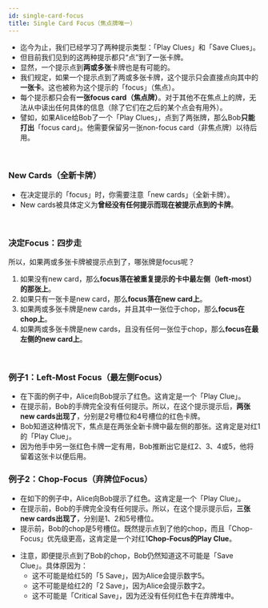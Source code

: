 ```yaml
---
id: single-card-focus
title: Single Card Focus（焦点牌唯一）
---
```



<BeginnersGuideProgress id="single-card-focus" />

- 迄今为止，我们已经学习了两种提示类型：「Play Clues」和「Save Clues」。
- 但目前我们见到的这两种提示都只“点”到了一张卡牌。
- 显然，一个提示点到**两或多张**卡牌也是有可能的。
- 我们规定，如果一个提示点到了两或多张卡牌，这个提示只会直接点向其中的**一张卡**。这也被称为这个提示的「focus」（焦点）。
- 每个提示都只会有**一张focus card（焦点牌）**。对于其他不在焦点上的牌，无法从中读出任何具体的信息（除了它们在之后的某个点会有用外）。
- 譬如，如果Alice给Bob了一个「Play Clues」，点到了两张牌，那么Bob**只能打出**「focus card」。他需要保留另一张non-focus card（非焦点牌）以待后用。

<br />

### New Cards（全新卡牌）

- 在决定提示的「focus」时，你需要注意「new cards」（全新卡牌）。
- New cards被具体定义为**曾经没有任何提示而现在被提示点到的卡牌**。

<br />

### 决定Focus：四步走

所以，如果两或多张卡牌被提示点到了，哪张牌是focus呢？

1. 如果没有new card，那么**focus落在被重复提示的卡中最左侧（left-most）的那张上**。
1. 如果只有一张卡是new card，那么**focus落在new card上**。
1. 如果两或多张卡牌是new cards，并且其中一张位于chop，那么**focus在chop上**。
1. 如果两或多张卡牌是new cards，且没有任何一张位于chop，那么**focus在最左侧的new card上**。

<br />

### 例子1：Left-Most Focus（最左侧Focus）

- 在下面的例子中，Alice向Bob提示了红色。这肯定是一个「Play Clue」。
- 在提示前，Bob的手牌完全没有任何提示。所以，在这个提示提示后，**两张new cards出现了**，分别是2号槽位和4号槽位的红色卡牌。
- Bob知道这种情况下，焦点是在两张全新卡牌中最左侧的那张。这肯定是对红1的「Play Clue」。
- 因为他手中另一张红色卡牌一定有用，Bob推断出它是红2、3、4或5，他将留着这张卡以便后用。

<LeftMostFocus />

### 例子2：Chop-Focus（弃牌位Focus）

- 在如下的例子中，Alice向Bob提示了红色。这肯定是一个「Play Clue」。
- 在提示前，Bob的手牌完全没有任何提示。所以，在这个提示提示后，**三张new cards出现了**，分别是1、2和5号槽位。
- 提示前，Bob的chop是5号槽位。既然提示点到了他的chop，而且「Chop-Focus」优先级更高，这肯定是一个对红1**Chop-Focus的Play Clue**。

<ChopFocus />

- 注意，即便提示点到了Bob的chop，Bob仍然知道这不可能是「Save Clue」。具体原因为：
  - 这不可能是给红5的「5 Save」，因为Alice会提示数字5。
  - 这不可能是给红2的「2 Save」，因为Alice会提示数字2。
  - 这不可能是「Critical Save」，因为还没有任何红色卡在弃牌堆中。
